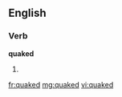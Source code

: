 ==English==

===Verb===
'''quaked'''

# {{past of|quake}}

[[fr:quaked]]
[[mg:quaked]]
[[vi:quaked]]